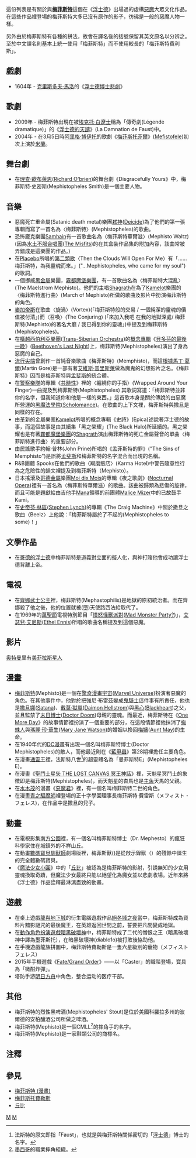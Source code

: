 {{Link style|time=2015-12-11T09:35:44+00:00}}
{{noteTA
|G1=美国漫画
|G2=Anime
|G3=Movie
|G4=Games
}}
這份列表是有關於與'''[[梅菲斯特|梅菲斯特]]'''這個在《[[浮士德|浮士德]]》出場過的虛構[[惡魔|惡魔]]大眾文化作品。在這些作品裡登場的梅菲斯特大多已沒有原作的影子，彷彿是一般的惡魔人物一樣。

另外由於梅菲斯特有各種的拼法，故會在譯名後的括號保留其英文原名以分辨之。至於中文譯名則基本上統一使用「梅菲斯特」而不使用較長的「梅菲斯特費利斯」。

==戲劇==
* 1604年 - [[克里斯多夫·馬洛|克里斯多夫·馬洛]]的《[[浮士德博士悲劇|浮士德博士悲劇]]》

==歌劇==
* 2009年 - 梅菲斯特出現在被[[埃克托·白遼士|埃克托·白遼士]]稱為「傳奇劇(Légende dramatique)」的《[[浮士德的天譴|浮士德的天譴]]》(La Damnation de Faust)中。
* 2004年 - 在3月5日時[[阿里格·博伊托|阿里格·博伊托]]的歌劇《[[梅菲斯托菲爾|梅菲斯托菲爾]]》([[:en:Mefistofele|Mefistofele]])初次上演於[[米蘭|米蘭]]。 

==舞台劇==
* 在[[理查·歐布萊恩|理查·歐布萊恩]]([[:en:Richard_O'brien|Richard O'brien]])的舞台劇《Disgracefully Yours》中，梅菲斯特·史密斯(Mephistopheles Smith)是一個主要人物。

==音樂==
* 惡魔死亡重金屬(Satanic death metal)樂團[[弒神|弒神]]([[:en:Deicide_(band)|Deicide]])為了他們的第一張專輯而寫了一首名為〈梅菲斯特〉(Mephistopheles)的歌曲。
* 恐怖龐克樂團[[:en:Samhain_(band)|Samhain]]有一首歌曲名為〈梅菲斯特華爾滋〉(Mephisto Waltz) (因為[[水土不服合唱團|水土不服合唱團]]([[:en:Misfits_(band)|The Misfits]])的在其盒裝作品集的附加內容，該曲常被弄錯成是這樂團的作品。)
* 在[[Placebo|Placebo]]所唱的[[A面與B面|第二類歌]]〈Then the Clouds Will Open For Me〉有「……梅菲斯特，為我靈魂而來。」("...Mephistopheles, who came for my soul")的歌詞。
* 一個挪威[[黑金屬音樂|黑金屬]]樂團，[[霧都魔堡樂團|霧都魔堡樂團]]，有一首歌曲名為〈梅菲斯特大混亂〉(The Maelstrom Mephisto)。他們的主唱[[:en:Shagrath|Shagrath]]在為了[[:en:Kamelot|Kamelot]]樂團的〈梅菲斯特進行曲〉(March of Mephisto)所做的歌曲及影片中扮演梅菲斯特的角色。
* [[麥加帝斯|麥加帝斯]]在歌曲〈旋渦〉(Vortex)(「梅菲斯特般的交易 / 一個純潔的靈魂的價值被付清」)而〈召喚〉(The Conjuring) (「來加入我吧 在我的地獄深處/ 梅菲斯特(Mephisto)的著名大廳 / 我已得到你的靈魂」)中提及到梅菲斯特(Mephistopheles)。
*在[[橫越西伯利亞樂團|橫越西伯利亞樂團]]([[:en:Trans-Siberian_Orchestra|Trans-Siberian Orchestra]])的[[概念專輯|概念專輯]]《[[貝多芬的最後一晚|貝多芬的最後一晚]]》([[:en:Beethoven's_Last_Night|Beethoven's Last Night]])上，梅菲斯特(Mephistopheles)演出了身為惡魔的自己。
* [[流行尖端|流行尖端]]曾創作一首純音樂歌曲《梅菲斯特》(Memphisto)，而這[[:en:Enjoy_The_Silence#B-sides|根據馬丁·葛爾]](Martin Gore)是一部有著[[艾維斯·普里斯萊|艾維斯·普里斯萊]]做為魔鬼的幻想影片之名。《梅菲斯特》因而是梅菲斯特與[[孟菲斯_(田納西州)|孟斐斯]]的統合體。
*在[[警察樂隊|警察樂隊]]的專輯《[[共時性_(專輯)|共時性]]》裡的〈纏繞你的手指〉(Wrapped Around Your Finger)一曲提及到梅菲斯特(Mephistopheles) 其歌詞寫道：「梅菲斯特並非你的名字，但我知道你和他是一樣的東西。」這首歌本身是關於傳說的由惡魔所營運的[[黑魔法學院|黑魔法學院]]([[:en:Scholomance|Scholomance]])。在歌曲的上下文裡，梅菲斯特與撒旦是同樣的存在。
*由革新的金屬樂團[[:en:Kamelot|Kamelot]]所唱的概念專輯《史詩》(Epica)述說著浮士德的故事，而這個故事是由其續集「黑之榮耀」(The Black Halo)所延續的。黑之榮耀也是有著[[霧都魔堡樂團|霧都魔堡樂團]]的[[:en:Shagrath|Shagrath]]演出梅菲斯特的死亡金屬聲音的單曲〈梅菲斯特進行曲〉的重要部分。
*由民謠歌手約翰·普林(John Prine)所唱的《孟菲斯特的罪》("The Sins of Memphisto")是誤將[[孟菲斯_(埃及)|孟斐斯]]和梅菲斯特的名字混合而出現的名稱。
*R&B團體 Spooks在他們的歌曲〈羯磨飯店〉(Karma Hotel)中警告隨意性行為之危險性的韻文裡提及到梅菲斯特（Mephisto）。
*日本搖滾及[[哥德金屬|哥德金屬]]樂團[[:ja:Moi_dix_Mois|Moi dix Mois]]的專輯《夜之歌劇》([[Nocturnal_Opera|Nocturnal Opera]])裡有一首名為〈梅菲斯特華爾滋〉的歌曲。該曲被歸類為悲傷的旋律，而且可能是題獻給由吉他手[[:ja:Mana|Mana]]領導的前團體[[Malice_Mizer|Malice Mizer]]中的已故鼓手Kami。
* 在[[史帝芬·林區|史帝芬·林區]]([[:en:Stephen_Lynch_(musician)|Stephen Lynch]])的專輯《The Craig Machine》中關於撒旦之歌曲〈Beelz〉上他說：「梅菲斯特屬於了不起的(Mephistopheles to some)！」
<!---
*在1993年， [[波諾|波諾]], the lead singer of the Irish rock band U2, creates an alter-ego character for their ''Zoo TV'' tour show called “Mr. McPhisto”.
*The first stanza of [[電台司令|電台司令]]的 [[2007|2007]] song, "Videotape" is, "When I'm at the pearly gates / This will be on my videotape / my videotape / When Mephistopheles is just beneath / and he's reaching up to grab me."
*There is an electronic band named [[Mephisto_Odyssey|Mephisto Odyssey]] who have collaborated with everyone from country singer [[Paula_Frazer|Paula Frazer]] to [[Static-X|Static-X]].
*[[Andrew_Bird|Andrew Bird]]'s Bowl of Fire's song "Ides of Swing" from the album ''Thrills'' contains the line "Swooning to the charms of Mephisto's waltz, that's when you know you've got some [[schmaltz|schmaltz]]."
*From [[惡靈天皇|惡靈天皇]]'s 2004 album, Nymphetamine, a song entitled "Absinthe With Faust" uses this stanza: Let us drink on the giddying brink, Of pools of excrement, All manner of shit for the glamour and glitz, Mephistopheles lent
* Gothic Metal band [[Moonspell|Moonspell]] have a song entitled "Mephisto" on their 1996 album [[Irreligious_(album)|Irreligious]].
* In the album "A Posteriori" by ENIGMA, there is a song called "Dancing with Mephisto"
* Death Metal band [[Arch_Enemy_(band)|Arch Enemy]]'s album ''[[Stigmata_(Arch_Enemy_album)|Stigmata]]'' from 1998 Contains a song named "Sinister Mephisto"
* American punk band [[Strung_Out|Strung Out]]'s album [[The_Element_of_Sonic_Defiance|The Element of Sonic Defiance]] contains a song named "Mephisto"
* [[Jedi_Mind_Tricks|Jedi Mind Tricks]] Song off of the Album Violent By Design- War Ensemble "For my esophagus breathes evil that just demolishes / Abolishes, to the darkness of Mephastophales" Ikon the Hologram aka. Vinnie Paz
* The Ska band [[Streetlight_Manifesto|Streetlight Manifesto]] has a song on its album [[Somewhere_In_The_Between|Somewhere In The Between]] called "Down, Down, Down To Mephisto's Cafe"
* The group [[Swollen_Members|Swollen Members]] makes reference to Mephistopheles in the song "Torture" from the 2006 album [[Black_Magic|Black Magic]] ; "...flames on the flesh burn, meet Mephistopheles, heat makes it hard to breath..."
* The [[Third_Wave_Ska|Third Wave Ska]] Band [[Mephiskapheles|Mephiskapheles]], a portmanteau of Mephistopheles and Ska.
*The group [[Marcy_Playground|Marcy Playground]] refers to Mephistopheles in the song "Deadly Handsome Man."  "My real name is Mephistopheles, but you can call me baby..."
*Hip-Hop group The Fugees has a song called "Zealots" in which rapper Wyclef Jean claims to "haunt MC's like Mephistophales."
--->

==文學作品==
* 在[[哥德的浮士德|哥德的浮士德]]中梅菲斯特是道義對立面的擬人化，與神打賭他會成功讓浮士德背離上帝。
<!---
* In ''[[Heart_of_Darkness|Heart of Darkness]]'' by [[Joseph_Conrad|Joseph Conrad]], the book's protagonist, Charlie Marlow, describes a man who claims to be a brickmaker as a "papier-mache Mephistopheles", meaning that while he seems to be solid, he is really hollow.
* In [[Marvel_Comics|Marvel Comics]], [[Mephisto_(comics)|Mephisto]] is a prominent demon who controls an aspect of Hell and has at times claimed to also be the Biblical Satan.
* In [[T._S._Eliot|T. S. Eliot]]'s poetry book ''[[Old_Possum's_Book_of_Practical_Cats|Old Possum's Book of Practical Cats]]'' and [[Andrew_Lloyd_Webber|Andrew Lloyd Webber]]'s long-running musical stage adaptation, ''[[Cats_(musical)|Cats]]'', there is a cat named [[Mr._Mistoffelees|The Magical Mr. Mistoffelees]].
* In [[Ayn_Rand|Ayn Rand]]'s ''[[The_Fountainhead|The Fountainhead]]'', newspaper mogul Gail Wynand is said to have a face that belonged "to [[Ancient_Rome|Ancient Rome]]," and he is asked to sit for a painting of Mephistopheles; he laughs and denies the offer, and the painter believes that the laugh made him look even better for it.
* In ''[[Jack_Faust_(novel)|Jack Faust]]'' by [[Michael_Swanwick|Michael Swanwick]], the book's main character, Johannes Faustus, gives himself up for knowledge of the truth, becoming Jack Faust, led by the alien being Mephistopheles.
* In "Cuckoo" by [[Andrew_Young_(poet)|Andrew Young (poet)]] in which he describes the cuckoo bird up in the trees annoying singing Mephistopheles.
* In the novel ''[[Reliquary_(novel)|Reliquary]]'' by [[Douglas_Preston|Douglas Preston]] and [[Lincoln_Child|Lincoln Child]], a homeless man who leads an underground community styles himself "Mephisto."
* In the novel ''[[Right_Ho,_Jeeves|Right Ho, Jeeves]]'' by [[P._G._Wodehouse|P. G. Wodehouse]], [[Bertie_Wooster|Bertie Wooster]] finds his friend, [[Gussie_Fink-Nottle|Gussie Fink-Nottle]], dressed as Mephistopheles for a costume-ball, which Gussie tells him was done on the advice of Bertie's valet, [[Jeeves|Jeeves]].
--->

==電視==
*在[[齊娜武士公主|齊娜武士公主]]裡，梅菲斯特(Mephastophilis)是地獄的原初統治者。而在齊娜殺了他之後，他的位置就被(墮)天使路西法給取代了。
*在1969年的[[萬聖節|萬聖節]]電視特別節目「[[憤怒怪獸派對|憤怒怪獸派對]]([[:en:Mad_Monster_Party?|Mad Monster Party?]])」，[[艾瑟兒·艾尼斯|艾瑟兒·艾尼斯]]([[:en:Ethel_Ennis|Ethel Ennis]])所唱的歌曲名稱提及到這個惡魔。
<!---
* In the second series of [[Sky_One|Sky One]]'s ''[[Hex_(Television_series)|Hex]]'', Mephistopheles (played by [[Ronan_Vibert|Ronan Vibert]]) takes an active part in guiding the son of [[Azazeal|Azazeal]] towards his destiny, to bring about the end of days. In the end he turns against evil and helps the 'good side' as he believes the only thing truly worth fighting for is love.
* As a recurring character of [[Jon_Lovitz|Jon Lovitz]] on ''[[Saturday_Night_Live|Saturday Night Live]]''.
* In the Australian ABC TV show [[Double_the_Fist|Double the Fist]] as Mephisto.
* A 1970s made-for-TV horror film by 20th Century Fox, "The Mephisto Waltz", stars Alan Alda, Curt Jurgens and Jacqueline Bisset in a satanistic soul-switching plot.
* In an episode of [[Family_Guy|Family Guy]], Brian reads [[Faust|Faust]] to Stewie, who complains, "You're supposed to do Mephistopheles in a scary voice!"
* Mephistopheles appears in two episodes of the [[Adult_Swim|Adult Swim]] series [[Squidbillies|Squidbillies]].  In which, he is depicted as a giant squid w/ a head of fire and talking snakes for tentacles.  These snakes appears to whisper temptations in Mephistopheles' ear and are the source of his evil ways.
* Mephistopheles appears briefly at the end of an episode of [[Metalocalypse|Metalocalypse]], another [[Adult_Swim|Adult Swim]] series. A Satanic Priest summons the four demons of the Apocalypse. The four demons, Mephistopheles, [[Belial|Belial]], [[Beelzebub|Beelzebub]] and [[Lucifer|Lucifer]], destroy the Church of Satan in which they were summoned after Dethklok leaves to go to a bar.  He also appears in an episode where Dethklok wishes to gain blues fame, only to find that the last step to being a famous blues artist is to sell your soul to the devil.  However, their own experience of handling contracts causes Mephistopheles to think twice, after he gets the raw end of the deal.
* In the second season of Gossip Girls Chuck Bass is referred to as a young Mephistopheles by Dan Humphrey's author-mentor.
--->

==影片==
<!---
* In [[Yevgeny_Zamyatin|Yevgeny Zamyatin]]'s ''[[We_(novel)|We]]'', the resistance group rebelling against the One State is called the Mephi.
* In the [[1981|1981]] movie ''[[Mephisto_(film)|Mephisto]]'', which won an [[Academy_Awards|Oscar]] in 1982 for [[Academy_Award_for_Best_Foreign_Language_Film|Best Foreign Film]], actor [[Klaus_Maria_Brandauer|Klaus Maria Brandauer]] plays a German stage actor who "sells his soul" to achieve fame.
* In the [[1987|1987]] film ''[[Angel_Heart|Angel Heart]]'', [[Mickey_Rourke|Mickey Rourke]] figures out that the Satan character "Louis Cyphere" is actually "Lucifer," and Satan's (Robert De Niro) response is "'Mephistopheles' is such a mouthful in Manhattan, Johnny."
* In the [[2005|2005]] film ''[[Batman_Begins|Batman Begins]]'', [[Arrigo_Boito|Arrigo Boito]]'s opera ''[[Mefistofele|Mefistofele]]'' is being performed prior to the murder of [[Bruce_Wayne|Bruce Wayne]]'s parents.
* In the [[2006|2006]] film ''[[Thank_You_for_Smoking|Thank You for Smoking]]'', the central character, a spokesman for Big Tobacco with a questionable sense of morals, is once referred to as a "yuppie Mephistopheles."
* Mephistopheles is the name of the character in the 2007 movie ''[[Ghost_Rider_(film)|Ghost Rider]]'' who turns [[Ghost_Rider_(Johnny_Blaze)|Johnny Blaze]] into the [[Ghost_Rider_(comics)|Ghost Rider]]. 
* Film critic [[Roger_Ebert|Roger Ebert]], in his review of the 2008 film ''[[The_Dark_Knight_(2008_film)|The Dark Knight]]'', compared the film's version of [[Joker_(comics)|The Joker]] (portrayed by [[Heath_Ledger|Heath Ledger]]) to Mephistopheles - an evil man whose particular gift is actually bringing out the worst in other people.
*In the [[1991|1991]] horror film ''[[Puppet_Master_II|Puppet Master II]]'',  Andre Toulon's first puppet is revealed to be a stringless marionette named Mephistopheles (called Mephisto), and can be seen enacting a puppet production of [[Faust|Faust]]. It is quite appropriate as Toulon soon after learns a forbidden magic with which to create living puppets, after his famous Mephisto is destroyed.
--->
[[奥特曼|奥特曼]]里有[[美菲拉斯星人|美菲拉斯星人]]

== 漫畫 ==
*[[梅菲斯特_(漫畫)|梅菲斯特]](Mephisto)是一個在[[驚奇漫畫宇宙|驚奇漫畫宇宙]]([[:en:Marvel_Universe|Marvel Universe]])扮演著惡魔的角色。在其他事件中，他對於把強尼·布雷茲變成[[惡靈戰警|鬼騎士]]這件事有所責任，他也是[[撒旦娜|撒旦娜]]([[:en:Satana_(Marvel_Comics)|Satana]])、[[戴莫·獄嵐|戴莫·獄嵐]]([[:en:Daimon_Hellstrom|Daimon Hellstrom]])與[[黑心_(驚奇漫畫)|黑心]]([[:en:Blackheart|Blackheart]])之父，並且監禁了[[末日博士|末日博士]]([[:en:Doctor_Doom|Doctor Doom]])母親的靈魂。而最近，梅菲斯特在《[[:en:Spider-Man:_One_More_Day|One More Day]]》的故事情節裡扮演了一個重要的部分，在這段情節裡他抹消了[[蜘蛛人|蜘蛛人]]與[[瑪麗·珍·華生|瑪麗·珍·華生]]([[:en:Mary_Jane_Watson|Mary Jane Watson]])的婚姻以換回[[梅嬸|梅嬸]]([[:en:Aunt_May|Aunt May]])的生命。
* 在1940年代的[[DC漫畫|DC漫畫]]有出現一個名叫梅菲斯特博士(Doctor Mephistopheles)的敵人，而他最近則在《[[藍甲蟲_(海梅·雷耶斯)|藍甲蟲]]》第28期裡擔任主要角色。
*在漫畫[[通靈王|通靈王]]裡，法斯特八世<ref>法斯特的原文即指「Faust」，也就是與梅菲斯特關係密切的「[[浮士德|浮士德]]」博士的名字。</ref>的超靈體名為「曼菲斯特E」(Mephistopheles E)。
*在漫畫《[[聖鬥士星矢_THE_LOST_CANVAS_冥王神話|聖鬥士星矢 THE LOST CANVAS 冥王神話]]》裡，天魁星冥鬥士的象徵即是梅菲斯特(Mephistopheles)，而天魁星的杳馬也是[[主角|主角]]天馬的父親。
*在[[水木茂|水木茂]]的漫畫《[[惡魔君|惡魔君]]》裡，有一個名叫梅菲斯特二世的角色。
*在漫畫[[青之驅魔師|青之驅魔師]]裡登場的正十字學園理事長梅菲斯特·費雷斯（メフィスト・フェレス)，在作品中是撒旦的兒子。

==動畫==
*在電視影集[[南方公園|南方公園]]裡，有一個名叫梅菲斯特博士（Dr. Mephesto）的瘋狂科學家住在城鎮外的不祥山丘。
*在動畫[[數碼寶貝馴獸師|數碼寶貝馴獸師]]劇場版裡，梅菲斯獸({{lang|ja|メフィスモン}})是從啟示錄獸（{{lang|ja|アポカリモン}}）的殘餘中誕生的完全體數碼寶貝。
*《[[魔法少女小圓|魔法少女小圓]]》中的「[[丘比|丘比]]」被認為是梅菲斯特的影射，引誘無知的少女用靈魂換取奇蹟，但魔法少女最終只能以絕望化為魔女並以悲劇收場。近年來將《浮士德》作品詮釋最淋漓盡致的動畫。

==遊戲==
*在桌上遊戲[[龍與地下城|龍與地下城]]的衍生電腦遊戲作品[[絕冬城之夜|絕冬城之夜]]當中，梅菲斯特成為資料片黯影謎咒的最後魔王，在英雄返回世間之前，誓要把凡間變成地獄。
*在[[動作角色扮演遊戲|動作角色扮演遊戲]][[暗黑破壞神系列|暗黑破壞神]]中，梅菲斯特成了二代的憎恨之王（暗黑破壞神中譯為墨菲斯托），在暗黑破壞神(diablo1o)被打敗後協助他。
*在手機遊戲龍族拼圖中，梅菲斯特費勒斯是一隻六星級別的寵物（メフィストフェレス）
*2015年手機遊戲《[[Fate/Grand_Order|Fate/Grand Order]]》——以「Caster」的職階登場，寶具為「微酣炸彈」。
*塔防手游[[明日方舟|明日方舟]]中角色，整合运动的医疗干部。
<!---
* Mephisto is the core villain of a cluster of maps in ''Heroes of Might'' and ''Magic IV''.
* In the Xbox game ''[[Phantom_Dust|Phantom Dust]]'', the skill Mephisto's Pact is named after the demon.
* In the ''[[Magic:_The_Gathering|Magic: The Gathering]]'' card game, there is a card called 'Chains of Mephistopheles'.
* In the Pencil and Paper RPG Big Eyes, Small Mouth (BESM), Cold Hands, Dark Hearts (CHDH, a gothic-horror installment) Mephisto is one of the Seven ruling Daemons created by the Djinn at the beginning of time. Each of the seven ruling Daemons seemed to be linked to one of the Seven major racial additions in the book. Mephisto was linked to the Oni, half-human half-Daemon hybrids.
* In the Yu-Gi-Oh card game, there is a card called Mefist the Infernal General (in Japanese "Hellish General Mephisto") that is a Fiend (Japanese: Demon).
* In the horror adventure game ''[[Chzo_Mythos|7 Days a Skeptic]]'', Mephistopheles is the name of the ship the events of the game take place in.

* In Animamundi, Mephistopheles is the devil that negotiates with the main character to save his sister's life in exchange for his soul.
* In ''[[Baten_Kaitos|Baten Kaitos]]'', Mephistopheles Cloak is a Magnus.
* In Tides of Blood, a common user-created map for Blizzard's ''[[Warcraft_III:_The_Frozen_Throne|Warcraft III: The Frozen Throne]]'', Mephistopheles is a playable hero character.
* In [[Sonic_the_Hedgehog_(2006_game)|Sonic the Hedgehog]] for the Xbox 360 and PlayStation 3, one of the villains of the game is a demonic character named "Mephiles" who is able to manipulate time.  He eventually merged with another demonic character named Iblis to form the Sungod Solaris.  He was defeated and his existence was erased throughout time.
*In the video game ''[[Devil_May_Cry_4|Devil May Cry 4]]'', there is an enemy called the Mephisto, which as the game's guide suggests, is "A floating demon wrapped in a black cape of special gas that allows it to pass through objects. Mephisto appears to its foes as a demon of death; however, its true physical form is nothing but a tiny coward."
*[[Mephistomon|Mephistomon]] and [[Phelesmon|Phelesmon]] are both ultimate level [[Digimon|Digimon]] in the [[Digimon_Collectible_Card_Game|Digimon Collectible Card Game]]
*In [[BloodRayne|BloodRayne]], Mephisto is said to be an angel that falls from heaven, usurping the original devil, Beliar. Mephisto is also said to have ripped Beliar into many pieces, scattering them across the Earth.Also, in the sequel, one of the characters's last names is Mephistopheles.
*In [[Demon's_Souls|Demon's Souls]], Mephistopheles is an NPC character that tasks the player with killing various other innocent NPCs in the Nexus for rewards. Upon killing the final target, Mephistopheles herself attacks the player and must be killed.
*In [[Louisa_May_Alcott|Louisa May Alcott]]'s novel A Long and Fatal Love Chase, Alcott makes multiple comparisons of her antagonist Phillip Tempest to Mephistopheles.
--->

== 其他 ==
* 梅菲斯特的烈性黑啤酒(Mephistopheles' Stout)是位於美國科羅拉多州的波爾德的安柏釀酒公司所做之啤酒。
* 梅菲斯特(Mephisto)是一個CMLL<ref>[[墨西哥|墨西哥]]的職業摔角組織。</ref>的摔角手的名字。
* 梅菲斯特(Mephisto)是一家鞋類公司的商標名。

== 注釋 ==
{{reflist}}

== 參見 ==
*[[梅菲斯特_(漫畫)|梅菲斯特 (漫畫)]]
*[[梅菲斯托費勒斯|梅菲斯托費勒斯]]
*[[丘比_(魔法少女小圓)|丘比]]

[[Category:流行文化中的話題|M]]
[[Category:惡魔題材作品|M]]